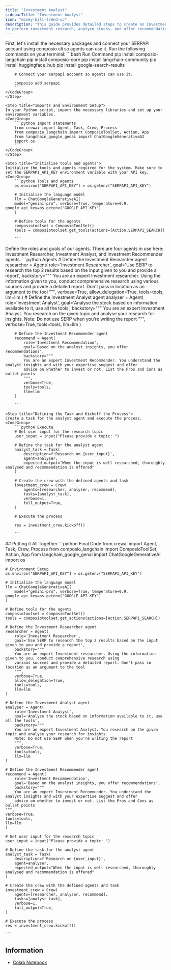 ```yaml
---
title: "Investment Analyst"
sidebarTitle: "Investment Analyst"
icon: "money-bill-trend-up"
description: "This guide provides detailed steps to create an Investment Analyst Agent that leverages CrewAI, Composio, and Google Gemma API 
to perform investment research, analyze stocks, and offer recommendations based on user input"
---
```


<Steps>
    <Step title= "Install required packages">
    First, let's install the necessary packages and connect your SERPAPI account using composio cli so agents can use it. Run the following commands on your terminal:
    <CodeGroup>
        ```bash Run Command
        pip install composio-langchain
        pip install composio-core
        pip install langchain-community
        pip install huggingface_hub
        pip install google-search-results

        # Connect your serpapi account so agents can use it.

        composio add serpapi
        ```
    </CodeGroup>
    </Step>

    <Step title="Imports and Environment Setup">
    In your Python script, import the necessary libraries and set up your environment variables.
    <CodeGroup>
        ```python Import statements
        from crewai import Agent, Task, Crew, Process
        from composio_langchain import ComposioToolSet, Action, App
        from langchain_google_genai import ChatGoogleGenerativeAI
        import os
        ```
    </CodeGroup>
    </Step>

    <Step title="Initialise tools and agents">
    Initialize the tools and agents required for the system. Make sure to set the SERPAPI_API_KEY environment variable with your API key.
    <CodeGroup>
        ```python Tools and Agents
        os.environ["SERPAPI_API_KEY"] = os.getenv("SERPAPI_API_KEY")

        # Initialize the language model
        llm = ChatGoogleGenerativeAI(
        model="gemini-pro", verbose=True, temperature=0.9, google_api_key=os.getenv("GOOGLE_API_KEY")
        )

        # Define tools for the agents
        composiotoolset = ComposioToolSet()
        tools = composiotoolset.get_tools(actions=[Action.SERPAPI_SEARCH])    

        ```

</CodeGroup>
</Step>

   <Step title="Defining the Agent">
   Define the roles and goals of our agents. There are four agents in use here: Investment Researcher, Investment Analyst, and Investment Recommender agents.
   <CodeGroup>
       ```python Agents
        # Define the Investment Researcher agent
        researcher = Agent(
            role='Investment Researcher',
            goal='Use SERP to research the top 2 results based on the input given to you and provide a report',
            backstory="""
            You are an expert Investment researcher. Using the information given to you, conduct comprehensive research using
            various sources and provide a detailed report. Don't pass in location as an argument to the tool
            """,
            verbose=True,
            allow_delegation=True,
            tools=tools,
            llm=llm
        )
        # Define the Investment Analyst agent
        analyser = Agent(
            role='Investment Analyst',
            goal='Analyse the stock based on information available to it, use all the tools',
            backstory="""
            You are an expert Investment Analyst. You research on the given topic and analyse your research for insights.
            Note: Do not use SERP when you're writing the report
            """,
            verbose=True,
            tools=tools,
            llm=llm
        )

        # Define the Investment Recommender agent
        recommend = Agent(
            role='Investment Recommendation',
            goal='Based on the analyst insights, you offer recommendations',
            backstory="""
            You are an expert Investment Recommender. You understand the analyst insights and with your expertise suggest and offer
            advice on whether to invest or not. List the Pros and Cons as bullet points
            """,
            verbose=True,
            tools=tools,
            llm=llm
        )

        ```

   </CodeGroup>
   </Step>

    <Step title="Defining the Task and Kickoff the Process">
    Create a task for the analyst agent and execute the process.
    <CodeGroup>
        ```python Execute
        # Get user input for the research topic
        user_input = input("Please provide a topic: ")

        # Define the task for the analyst agent
        analyst_task = Task(
            description=f'Research on {user_input}',
            agent=analyser,
            expected_output="When the input is well researched, thoroughly analysed and recommendation is offered"
        )

        # Create the crew with the defined agents and task
        investment_crew = Crew(
            agents=[researcher, analyser, recommend],
            tasks=[analyst_task],
            verbose=1,
            full_output=True,
        )

        # Execute the process

        res = investment_crew.kickoff()

        ```

</CodeGroup>
</Step>

</Steps>
## Putting it All Together
<CodeGroup>
    ```python Final Code
    from crewai import Agent, Task, Crew, Process
    from composio_langchain import ComposioToolSet, Action, App
    from langchain_google_genai import ChatGoogleGenerativeAI
    import os

    # Environment Setup
    os.environ["SERPAPI_API_KEY"] = os.getenv("SERPAPI_API_KEY")

    # Initialize the language model
    llm = ChatGoogleGenerativeAI(
        model="gemini-pro", verbose=True, temperature=0.9, google_api_key=os.getenv("GOOGLE_API_KEY")
    )

    # Define tools for the agents
    composiotoolset = ComposioToolSet()
    tools = composiotoolset.get_actions(actions=[Action.SERPAPI_SEARCH])
    
    # Define the Investment Researcher agent
    researcher = Agent(
        role='Investment Researcher',
        goal='Use SERP to research the top 2 results based on the input given to you and provide a report',
        backstory="""
        You are an expert Investment researcher. Using the information given to you, conduct comprehensive research using
        various sources and provide a detailed report. Don't pass in location as an argument to the tool
        """,
        verbose=True,
        allow_delegation=True,
        tools=tools,
        llm=llm
    )

    # Define the Investment Analyst agent
    analyser = Agent(
        role='Investment Analyst',
        goal='Analyse the stock based on information available to it, use all the tools',
        backstory="""
        You are an expert Investment Analyst. You research on the given topic and analyse your research for insights.
        Note: Do not use SERP when you're writing the report
        """,
        verbose=True,
        tools=tools,
        llm=llm
    )

    # Define the Investment Recommender agent
    recommend = Agent(
        role='Investment Recommendation',
        goal='Based on the analyst insights, you offer recommendations',
        backstory="""
        You are an expert Investment Recommender. You understand the analyst insights and with your expertise suggest and offer
        advice on whether to invest or not. List the Pros and Cons as bullet points
    """,
    verbose=True,
    tools=tools,
    llm=llm
    )

    # Get user input for the research topic
    user_input = input("Please provide a topic: ")

    # Define the task for the analyst agent
    analyst_task = Task(
        description=f'Research on {user_input}',
        agent=analyser,
        expected_output="When the input is well researched, thoroughly analysed and recommendation is offered"
    )

    # Create the crew with the defined agents and task
    investment_crew = Crew(
        agents=[researcher, analyser, recommend],
        tasks=[analyst_task],
        verbose=1,
        full_output=True,
    )

    # Execute the process
    res = investment_crew.kickoff()

    ```
</CodeGroup>

## Information
- [Colab Notebook](https://colab.research.google.com/drive/1cYyolS8q6GA1VFkqrNO-pi3z5KxrTZ0H?usp=sharing)
